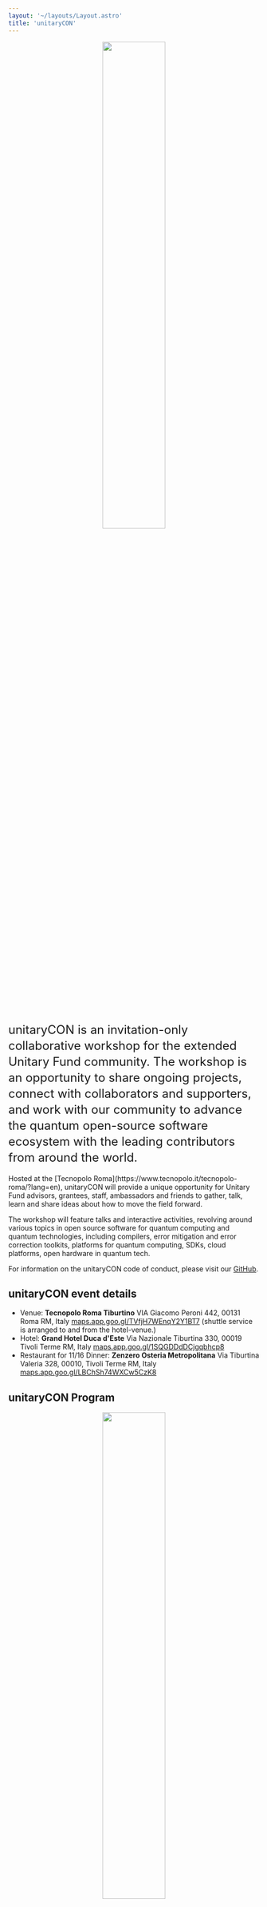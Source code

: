 ```yaml
---
layout: '~/layouts/Layout.astro'
title: 'unitaryCON'
---
```


<p align="center">
  <img src="/images/unitaryCON_2023.png" style="width: 50%" />
</p>

<div style='font-size: 1.5rem; line-height: 2rem;'>
unitaryCON is an invitation-only collaborative workshop for the extended Unitary Fund community. The workshop is an opportunity to share ongoing projects, connect with collaborators and supporters, and work with our community to advance the quantum open-source software ecosystem with the leading contributors from around the world.
</div>
<br/>

<div>
Hosted at the [Tecnopolo Roma](https://www.tecnopolo.it/tecnopolo-roma/?lang=en), unitaryCON will provide a unique opportunity for Unitary Fund advisors, grantees, staff, ambassadors and friends to gather, talk, learn and share ideas about how to move the field forward.

The workshop will feature talks and interactive activities, revolving around various topics in open source software for quantum computing and quantum technologies, including compilers, error mitigation and error correction toolkits, platforms for quantum computing, SDKs, cloud platforms, open hardware in quantum tech.

For information on the unitaryCON code of conduct, please visit our [GitHub](https://github.com/unitaryfund/unitary.fund/blob/master/CODE_OF_CONDUCT.md).

## unitaryCON event details
- Venue: **Tecnopolo Roma Tiburtino** 
VIA Giacomo Peroni 442, 
00131 Roma RM, Italy
[maps.app.goo.gl/TVfjH7WEnqY2Y1BT7](https://maps.app.goo.gl/TVfjH7WEnqY2Y1BT7)
(shuttle service is arranged to and from the hotel-venue.)
- Hotel: **Grand Hotel Duca d'Este**
Via Nazionale Tiburtina 330, 
00019 Tivoli Terme RM, Italy
[maps.app.goo.gl/1SQGDDdDCjgqbhcp8](https://maps.app.goo.gl/1SQGDDdDCjgqbhcp8)
- Restaurant for 11/16 Dinner: **Zenzero Osteria Metropolitana**
Via Tiburtina Valeria 328, 
00010, Tivoli Terme RM, Italy
[maps.app.goo.gl/LBChSh74WXCw5CzK8](https://maps.app.goo.gl/LBChSh74WXCw5CzK8)

## unitaryCON Program

<p align="center">
  <img src="/images/unitaryCON_2023_program.png" style="width: 50%" />
</p>
You can find the full **workshop agenda, including abstracts, [here (PDF)](https://unitary.fund/assets/unitaryCON_Program.pdf)**.

### unitaryCON Talks
<p>
- *Wed Nov 15, 2023*
  - **Nathan Shammah**, Unitary Fund, ["Welcome Unitary Fund!”](https://docs.google.com/presentation/d/18Oltr8GN0V1IEmNcATzn1LoHHNQgazcHWZm-UWH7mgY/edit?usp=sharing)
  - **Peter Groszkowski**, Oak Ridge National Lab, “Simulating superconducting circuits with scqubits”
  - **Jordan Sullivan**, AWS, [“Amazon Braket... and its familiars”](https://docs.google.com/presentation/d/1Kn3KeV2sXscnVTIUdH7o1ox0LlOJio9oms3K1d_DyZo/edit?usp=sharing)
</p>

<p>
- *Thu Nov 16, 2023*
  - **Luciano Bello**, IBM Quantum, “Qiskit: Transformative impact on quantum research and community development”
  - **Nathan Killoran**, Xanadu, [“PennyLane & Catalyst: envisioning the future of quantum software”](https://docs.google.com/presentation/d/119Bar2r3FMTkI7dMnyF8b4T_8kOpRDB6fN-A_UNGN6Q/edit?usp=sharing)
  - **Matt Lourens**, Stellenbosch University, [“Hierarchical quantum circuit representations”](https://matt-lourens.github.io/talk_2023_hierarqcal/)
</p>

<p>
- *Fri Nov 17, 2023*
  - **Xiuzhe (Roger) Luo**, Perimeter Institute, [“The Julia programming language in the quantum community”](https://github.com/Roger-luo/talk/blob/main/2023/nov/unitarycon_2023_nov.pdf)
  - **Eduardo Maschio**, PASQAL, “Qadence: a differentiable interface for digital-analog programs” 
</p>

### Attendee List
- Rochisha Agarwal
- Luciano Bello
- Aleksandr Berezutskii
- Ben Castanon
- Spencer Churchill
- Liz Durst
- Kallie Ferguson
- Nick Gardner
- Peter Groszkowski
- Nathan Killoran
- Farrokh Labib
- Matt Lourens
- Xiuzhe (Roger) Luo
- Alberto Maldonado Romo
- Andrea Mari
- Eduardo Henrique Matos Maschio
- Alejandro Montanez-Barrera
- Alexandru Paler
- Nathan Shammah
- Nate Stemen
- Jordan Sullivan
- Misty Wahl
- Will Zeng

### Discord Channel
You can stay up to date with the information on unitaryCON on the [unitarycon channel](https://discord.gg/SuPfydWg) on the Unitary Fund Discord. 

### Code of Conduct
All participants must adhere to Unitary Fund's Community [Code of Conduct](https://github.com/unitaryfund/unitary.fund/blob/master/CODE_OF_CONDUCT.md). 



</div>
